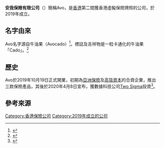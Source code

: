 '''安我保險有限公司'''（{{lang-en|Avo Insurance Company Limited}}）簡稱Avo，是[[香港|香港]]第二間獲香港虛擬保險牌照的公司，於2019年成立。

== 名字由來 ==
Avo名字源自牛油果（Avocado）<ref>{{Cite web|title=【虛擬保險】Avo安我保險推三款產品！癌症保險每年保費低至300元|url=https://www.edigest.hk/%e7%90%86%e8%b2%a1/%e8%99%9b%e6%93%ac%e4%bf%9d%e9%9a%aa-avo-%e5%ae%89%e6%88%91%e4%bf%9d%e9%9a%aa-%e7%99%8c%e7%97%87-%e4%bf%9d%e9%9a%aa-%e4%bf%9d%e8%b2%bb-132973/|accessdate=2020-12-15|author=|date=2019-12-23|format=|work=經濟一週|publisher=|language=}}</ref>。標誌及吉祥物是一粒卡通化的牛油果「Cado」。<ref>{{Cite web|title=【虛擬保險】電子錢包保障響頭炮 Avo冀「人做我唔做」開拓藍海|url=https://www.hk01.com/專題人訪/403334/虛擬保險-電子錢包保障響頭炮-avo冀-人做我唔做-開拓藍海|accessdate=2020-12-15|date=2019-11-28|last=文顥宗|work=香港01|language=zh-HK|archive-date=2020-09-19|archive-url=https://web.archive.org/web/20200919225131/https://www.hk01.com/%E5%B0%88%E9%A1%8C%E4%BA%BA%E8%A8%AA/403334/%E8%99%9B%E6%93%AC%E4%BF%9D%E9%9A%AA-%E9%9B%BB%E5%AD%90%E9%8C%A2%E5%8C%85%E4%BF%9D%E9%9A%9C%E9%9F%BF%E9%A0%AD%E7%82%AE-avo%E5%86%80-%E4%BA%BA%E5%81%9A%E6%88%91%E5%94%94%E5%81%9A-%E9%96%8B%E6%8B%93%E8%97%8D%E6%B5%B7|dead-url=no}}</ref>

== 歷史 ==
Avo於2019年10月19日正式開業，初期為[[亞洲保險|亞洲保險]]及[[高瓴资本集团|高瓴資本]]的合資企業，推出三款保險產品，其後於2020年4月8日宣布，獲數據科技公司[[Two_Sigma|Two Sigma]]投資<ref>{{Cite web|title=【虛擬保險】安我保險獲美國數據科技公司投資，加強科技應用|url=http://www.etnet.com.hk/www/tc/news/home_categorized_news_detail.php?newsid=ETN300408529|accessdate=2020-12-15|author=|date=|format=|work=經濟通 ET Net|publisher=|language=}}</ref>。

== 參考來源 ==
{{reflist}}

[[Category:香港保險公司|Category:香港保險公司]]
[[Category:2019年成立的公司|Category:2019年成立的公司]]